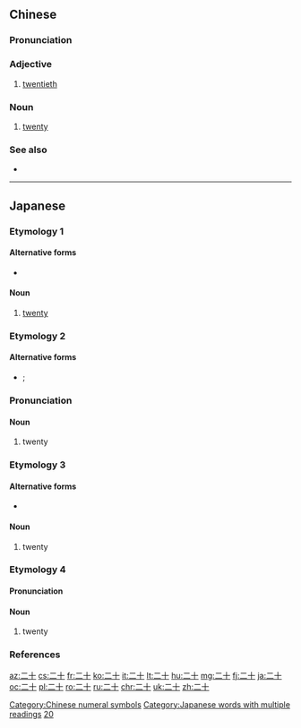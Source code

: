 ==Chinese==
{{zh-forms}}
{{cardinalbox|zh|19|20|21|十九|二十一}}

===Pronunciation===
{{zh-pron
|m=èrshí
|c=ji6 sap6
|h=pfs=ngi-sṳ̍p
|mn=zz,kh:jī-cha̍p/xm,qz,tp:lī-cha̍p
|mn-t=ri6 zab8
|cat=a,n
}}

===Adjective===
{{zh-adj}}

# [[twentieth]]
#: {{zh-x|二十 世紀|the twentieth century}}

===Noun===
{{zh-noun}}

# [[twenty]]

===See also===
* {{zh-l|廿}}

[[Category:Chinese numeral symbols]]

----

==Japanese==

===Etymology 1===
{{ja-kanjitab|sort=はた|yomi=irr}}
{{rfe|lang=ja}}

====Alternative forms====
* {{ja-l|廿}}

====Noun====
{{ja-noun|はた}}

# {{lb|ja|obsolete}} [[twenty]]

===Etymology 2===
{{ja-kanjitab|sort=はたち|yomi=irr}}
{{rfe|lang=ja}}

====Alternative forms====
* {{ja-l|廿}}; {{ja-l|二十歳}}

===Pronunciation===
{{ja-pron|はたち|acc=a|acc_ref=NHK,DJR|y=i}}

====Noun====
{{ja-noun|はたち}}

# twenty

===Etymology 3===
{{ja-kanjitab|ふたそ|じ|yomi=irr}}
{{rfe|lang=ja}}

====Alternative forms====
* {{ja-l|二十路}}

====Noun====
{{ja-noun|ふたそじ|hhira=ふたそぢ}}

# twenty

===Etymology 4===
{{ja-kanjitab|に|yomi=o|じゅう}}
{{rfe|lang=ja}}

====Pronunciation====
{{ja-pron|にじゅう|acc=a|acc_ref=NHK|y=go}}

====Noun====
{{ja-noun|にじゅう|hhira=にじふ}}

# twenty

===References===
<references/>
[[Category:Japanese words with multiple readings]]
[[Category:Japanese numeral symbols|20]]

[[az:二十]]
[[cs:二十]]
[[fr:二十]]
[[ko:二十]]
[[it:二十]]
[[lt:二十]]
[[hu:二十]]
[[mg:二十]]
[[fj:二十]]
[[ja:二十]]
[[oc:二十]]
[[pl:二十]]
[[ro:二十]]
[[ru:二十]]
[[chr:二十]]
[[uk:二十]]
[[zh:二十]]
